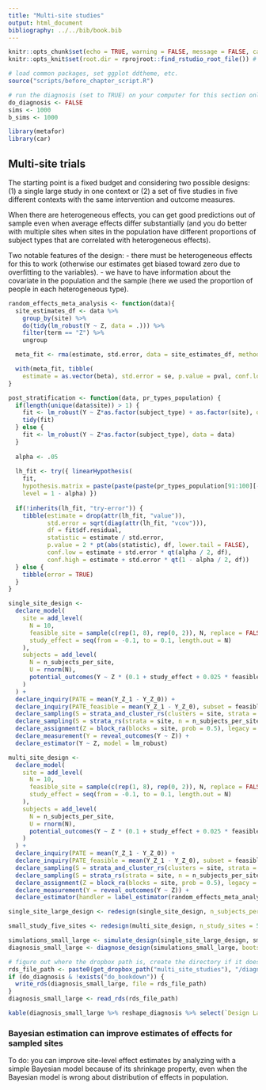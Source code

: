 ```yaml
---
title: "Multi-site studies"
output: html_document
bibliography: ../../bib/book.bib 
---
```


<!-- note do_bookdown is set in index.rmd, so we know if you're running just this .Rmd or compiling the book-->
```r
knitr::opts_chunk$set(echo = TRUE, warning = FALSE, message = FALSE, cache = FALSE)
knitr::opts_knit$set(root.dir = rprojroot::find_rstudio_root_file()) # files are all relative to RStudio project home
```

```r
# load common packages, set ggplot ddtheme, etc.
source("scripts/before_chapter_script.R")
```

<!-- start post here, do not edit above -->

<!-- make sure to rename the section title below -->

```r
# run the diagnosis (set to TRUE) on your computer for this section only before pushing to Github. no diagnosis will ever take place on github.
do_diagnosis <- FALSE
sims <- 1000
b_sims <- 1000
```

```r
library(metafor)
library(car)
```


## Multi-site trials

<!-- ## The Metaketa design -->

<!-- | Study Number | Place | What Works   | Design Implemented | Success? | -->
<!-- | ------------ | ----- | ------------ | ------------------ | -------- | -->
<!-- | 1            | A     | $Y_A ~ Z_A$  | $MIDA_A$           | Yes      | -->
<!-- | 2            | B     | $Y_B ~ Z_B$  | $MIDA_B$           | Yes      | -->
<!-- | 3            | C     | $Y_C ~ Z_C$  | $MIDA_C$           | Yes      | -->
<!-- | 4            | D     | $Y_D ~ Z_D$  | $MIDA_D$           | Yes      | -->
<!-- | 5            | E     | $Y_E ~ Z_E$  | $MIDA_E$           | Yes      | -->

<!-- The worry is that $I_A$ and $I_B$ etc are fundamentally different inquiries about different dags -->

<!-- [faceted figure of 5 different DAGs with nodes in different languages roman, greek, numeric, windings].  The purpose of *theory* is to tell us when the *I*'s across context are different, but that is HARD and that is how research has gone for YEARS. -->

<!-- The metaketa design says WAIT -- LET'S agree on a $MIDA_{MK}$ that we will implement in all 5 places, mutatis mutandis. That is, everyone "localizes" their design because things work slightly differently in different places, but if we try hard, we can implement the same "important" treatment on the same "important" outcome, even though the details (like the language of the treatment materials, the specifics of the measurement strategies.) will differ from place to place. -->

<!-- | Study Number | Place | What Works   | Design Implemented                               | Success? | -->
<!-- | ------------ | ----- | ------------ | ------------------------------------------------ | -------- | -->
<!-- | 1            | A     | $Y_A ~ Z_A$  | $\delta_A * MIDA_{MK} - (1 - \delta_A) * MIDA_A$ | ?        | -->
<!-- | 2            | B     | $Y_B ~ Z_B$  | $\delta_B * MIDA_{MK} - (1 - \delta_B) * MIDA_B$ | ?        | -->
<!-- | 3            | C     | $Y_C ~ Z_C$  | $\delta_C * MIDA_{MK} - (1 - \delta_C) * MIDA_C$ | ?        | -->
<!-- | 4            | D     | $Y_D ~ Z_D$  | $\delta_D * MIDA_{MK} - (1 - \delta_D) * MIDA_D$ | ?        | -->
<!-- | 5            | E     | $Y_E ~ Z_E$  | $\delta_E * MIDA_{MK} - (1 - \delta_E) * MIDA_E$ | ?        | -->


<!-- Coordinating trials like the metaketa design means causing teams to implement designs that they otherwise would not have. Collaboration can bring many benefits and shared struggle, but fundamentally, it pulls all the designs towards the common $MIDA_{MK}$ design. The strength of the pull is given by the $\delta$ parameters.  -->

<!-- Will the metaketa design be a success? Only if (1) the $MIDA_{MK}$ design is a strong one and it is correct about how $Y$ and $Z$ relate. If the $MIDA_{MK}$ design is poor, however, then all the studies will be a failure. Instead of learning $I_A$ in place *A* and learning $I_B$ in place $B$, we learn nothing anywhere.  -->

<!-- The trouble with the standard approach (separate teams investigating phenomena that later theory tries to label as instances of the same thing) is that theory is hard and we can never really be sure if $I_A$ means the same thing for $M_A$ as $I_B$ means for $M_B$. The metaketa design tries to solve this theoretical problem on the front end -- let's agree on what the *M* we all have in mind is (with local variations), then run a study. This approach works well if the *M* we all agree on is approximately correct, and it works *worse* than the standard approach if we're wrong. -->

The starting point is a fixed budget and considering two possible designs: (1) a single large study in one context or (2) a set of five studies in five different contexts with the same intervention and outcome measures.

When there are heterogeneous effects, you can get good predictions out of sample even when average effects differ substantially (and you do better with multiple sites when sites in the population have different proportions of subject types that are correlated with heterogeneous effects). 

Two notable features of the design:
- there must be heterogeneous effects for this to work (otherwise our estimates get biased toward zero due to overfitting to the  variables).
- we have to have information about the covariate in the population and the sample (here we used the proportion of people in each heterogeneous type).

<!-- Findings: -->
<!-- - these two strategies are both unbiased -->
<!-- - the design with five sites has half the RMSE of the one-site design. this is because of the variation in the proportions of types across sites. -->
<!-- - interestingly there is poor coverage (anti-conservative) when you use the single site design -->

<!-- (when you have contextual variation as well, i.e. effect differs across sites for reasons not captured by the het fx, coverage is off for all designs. will keep this point out, seems like too much and you don't need contextual effects to get different effects across sites, those come from different proportions of types) -->

```r
random_effects_meta_analysis <- function(data){
  site_estimates_df <- data %>%
    group_by(site) %>%
    do(tidy(lm_robust(Y ~ Z, data = .))) %>%
    filter(term == "Z") %>%
    ungroup

  meta_fit <- rma(estimate, std.error, data = site_estimates_df, method = "REML")

  with(meta_fit, tibble(
    estimate = as.vector(beta), std.error = se, p.value = pval, conf.low = ci.lb, conf.high = ci.ub))
}

post_stratification <- function(data, pr_types_population) {
  if(length(unique(data$site)) > 1) {
    fit <- lm_robust(Y ~ Z*as.factor(subject_type) + as.factor(site), data = data)
    tidy(fit)
  } else {
    fit <- lm_robust(Y ~ Z*as.factor(subject_type), data = data)
  }
  
  alpha <- .05
  
  lh_fit <- try({ linearHypothesis(
    fit, 
    hypothesis.matrix = paste(paste(paste(pr_types_population[91:100][-1], "*", matchCoefs(fit, "Z"), sep = ""), collapse = " + "), " = 0"), 
    level = 1 - alpha) })
  
  if(!inherits(lh_fit, "try-error")) {
    tibble(estimate = drop(attr(lh_fit, "value")), 
           std.error = sqrt(diag(attr(lh_fit, "vcov"))),
           df = fit$df.residual, 
           statistic = estimate / std.error, 
           p.value = 2 * pt(abs(statistic), df, lower.tail = FALSE),
           conf.low = estimate + std.error * qt(alpha / 2, df),
           conf.high = estimate + std.error * qt(1 - alpha / 2, df))
  } else {
    tibble(error = TRUE)
  }
}
```


<!-- need to have biased sampling to get bias here -->
<!-- two kinds of populations, one in which the study type determines the subject types and you select on study type -->
<!--   a second kind where study type determines study shock  -->
<!--   in second type if you adjust for subject type then you will be able to unbiased recover global -->

```r
single_site_design <- 
  declare_model(
    site = add_level(
      N = 10, 
      feasible_site = sample(c(rep(1, 8), rep(0, 2)), N, replace = FALSE),
      study_effect = seq(from = -0.1, to = 0.1, length.out = N) 
    ),
    subjects = add_level(
      N = n_subjects_per_site, 
      U = rnorm(N),
      potential_outcomes(Y ~ Z * (0.1 + study_effect + 0.025 * feasible_site) + U)
    )
  ) +
  declare_inquiry(PATE = mean(Y_Z_1 - Y_Z_0)) + 
  declare_inquiry(PATE_feasible = mean(Y_Z_1 - Y_Z_0), subset = feasible_site == TRUE) + 
  declare_sampling(S = strata_and_cluster_rs(clusters = site, strata = feasible_site, strata_n = c(0, 1)), legacy = FALSE) + 
  declare_sampling(S = strata_rs(strata = site, n = n_subjects_per_site), legacy = FALSE) + 
  declare_assignment(Z = block_ra(blocks = site, prob = 0.5), legacy = FALSE) + 
  declare_measurement(Y = reveal_outcomes(Y ~ Z)) + 
  declare_estimator(Y ~ Z, model = lm_robust)

multi_site_design <- 
  declare_model(
    site = add_level(
      N = 10, 
      feasible_site = sample(c(rep(1, 8), rep(0, 2)), N, replace = FALSE),
      study_effect = seq(from = -0.1, to = 0.1, length.out = N) 
    ),
    subjects = add_level(
      N = n_subjects_per_site, 
      U = rnorm(N),
      potential_outcomes(Y ~ Z * (0.1 + study_effect + 0.025 * feasible_site) + U)
    )
  ) +
  declare_inquiry(PATE = mean(Y_Z_1 - Y_Z_0)) + 
  declare_inquiry(PATE_feasible = mean(Y_Z_1 - Y_Z_0), subset = feasible_site == TRUE) + 
  declare_sampling(S = strata_and_cluster_rs(clusters = site, strata = feasible_site, strata_n = c(0, 1)), legacy = FALSE) + 
  declare_sampling(S = strata_rs(strata = site, n = n_subjects_per_site), legacy = FALSE) + 
  declare_assignment(Z = block_ra(blocks = site, prob = 0.5), legacy = FALSE) + 
  declare_measurement(Y = reveal_outcomes(Y ~ Z)) + 
  declare_estimator(handler = label_estimator(random_effects_meta_analysis), label = "random-effects")

single_site_large_design <- redesign(single_site_design, n_subjects_per_site = 2500)

small_study_five_sites <- redesign(multi_site_design, n_study_sites = 5, n_subjects_per_site = 500)
```

```r
simulations_small_large <- simulate_design(single_site_large_design, small_study_five_sites, sims = sims)
diagnosis_small_large <- diagnose_design(simulations_small_large, bootstrap_sims = b_sims)
```

```r
# figure out where the dropbox path is, create the directory if it doesn't exist, and name the RDS file
rds_file_path <- paste0(get_dropbox_path("multi_site_studies"), "/diagnosis_small_large.RDS")
if (do_diagnosis & !exists("do_bookdown")) {
  write_rds(diagnosis_small_large, file = rds_file_path)
}
diagnosis_small_large <- read_rds(rds_file_path)
```

```r
kable(diagnosis_small_large %>% reshape_diagnosis %>% select(`Design Label`, `Inquiry Label`, Bias, RMSE), booktabs = TRUE)
```

### Bayesian estimation can improve estimates of effects for sampled sites

To do: you can improve site-level effect estimates by analyzing with a simple Bayesian model because of its shrinkage property, even when the Bayesian model is wrong about distribution of effects in population.

<!-- this is the point from the blog post; I will modify the above design so it can also make this point, switching between the normal distribution and uniform distribution for the fx distribution -->

<!-- # ```{r, eval = FALSE} -->
<!-- # stan_model <- "  -->
<!-- # data { -->
<!-- #   int<lower=0> J;         // number of sites  -->
<!-- #   real y[J];              // estimated effects -->
<!-- #   real<lower=0> sigma[J]; // s.e. of effect estimates  -->
<!-- # } -->
<!-- # parameters { -->
<!-- #   real mu;  -->
<!-- #   real<lower=0> tau; -->
<!-- #   real eta[J]; -->
<!-- # } -->
<!-- # transformed parameters { -->
<!-- #   real theta[J]; -->
<!-- #   real tau_sq = tau^2; -->
<!-- #   for (j in 1:J) -->
<!-- #     theta[j] = mu + tau * eta[j]; -->
<!-- # } -->
<!-- # model { -->
<!-- #   target += normal_lpdf(eta | 0, 1); -->
<!-- #   target += normal_lpdf(y | theta, sigma); -->
<!-- # } -->
<!-- # " -->
<!-- #  -->
<!-- # stan_re_estimator <- function(data) { -->
<!-- #   site_estimates_df <- data %>%  -->
<!-- #     group_by(site) %>%  -->
<!-- #     do(tidy(lm_robust(Y ~ Z, data = .))) %>%  -->
<!-- #     filter(term == "Z") %>%  -->
<!-- #     ungroup  -->
<!-- #    -->
<!-- #   J      <- nrow(site_estimates_df) -->
<!-- #   df     <- list(J = J, y = site_estimates_df$estimate, sigma = site_estimates_df$std.error) -->
<!-- #   fit    <- stan(model_code = stan_model, data = site_estimates_df) -->
<!-- #   fit_sm <- summary(fit)$summary -->
<!-- #   data.frame(estimate = fit_sm[,1][c("mu", "tau", "theta[1]", "prob_pos")]) -->
<!-- # } -->
<!-- #  -->
<!-- # bayes_estimator <- declare_estimator(handler = stan_re_estimator) -->
<!-- # ``` -->

<!-- ### When things break down: confounded sampling -->

<!-- None of these designs work when you're trying to make predictions for sites that are systematically different, i.e. are not in the same population as the sampling frame. -->

<!-- The design was set up to include several sites where researchers could not feasibly set up experiments. in the original design, effects do not depend on whether sites are feasible for the experiment. When effects do vary, there are systematic differences for those target sites. Those differences might come from three sources: mean effect size differs in places that are sampled vs not sampled; individual-level heterogeneous effect sizes that systematically differ in places that are sampled to study vs others; or covariate profiles that do not exist in sites outside the sampling frame. We introduce effects in the first way and show there is substantial bias. -->

<!-- ```{r} -->
<!-- small_study_five_sites_feasible_effects <- multi_site_designer(n_study_sites = 5, n_subjects_per_site = 500, feasible_effect  = -0.25) -->
<!-- ``` -->

<!-- ```{r, warning = FALSE, eval = do_diagnosis & !exists("do_bookdown")} -->
<!-- simulations_feasible_effects <- simulate_design(small_study_five_sites_feasible_effects, sims = sims) -->
<!-- diagnosis_feasible_effects <- diagnose_design(simulations_feasible_effects %>% filter(!is.na(estimate) & !is.na(std.error) & !is.na(statistic) & !is.na(p.value) & !is.na(conf.low) & !is.na(conf.high)), bootstrap_sims = b_sims) -->
<!-- ``` -->

<!-- ```{r, echo = FALSE, purl = FALSE} -->
<!-- # figure out where the dropbox path is, create the directory if it doesn't exist, and name the RDS file -->
<!-- rds_file_path <- paste0(get_dropbox_path("multi_site_studies"), "/diagnosis_feasible_effects.RDS") -->
<!-- if (do_diagnosis & !exists("do_bookdown")) { -->
<!--   write_rds(diagnosis_feasible_effects, path = rds_file_path) -->
<!-- } -->
<!-- diagnosis_feasible_effects <- read_rds(rds_file_path) -->
<!-- ``` -->

<!-- ```{r, echo = FALSE} -->
<!-- kable(get_diagnosands(diagnosis_feasible_effects) %>% reshape_diagnosis %>% select(Bias, RMSE), booktabs = TRUE, caption = "Diagnosis with confounded sampling,", digits = 3) -->
<!-- ``` -->

<!-- Other points I decided to abandon to keep this simple: -->
<!-- - tradeoff: context-specific interventions and comparability of intervention effects -->
<!-- - tradeoff: comparability and fidelity to context in outcome measurement -->

